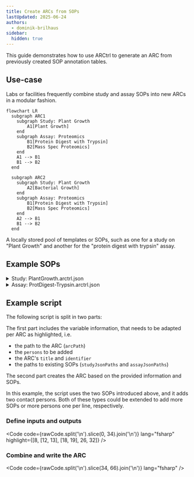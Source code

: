 ```yaml
---
title: Create ARCs from SOPs
lastUpdated: 2025-06-24
authors:
  - dominik-brilhaus
sidebar:
  hidden: true
---
```



This guide demonstrates how to use ARCtrl to generate an ARC from previously created SOP annotation tables.

## Use-case

Labs or facilities frequently combine study and assay SOPs into new ARCs in a modular fashion.

<Mermaid>

```mermaid
flowchart LR
  subgraph ARC1
    subgraph Study: Plant Growth
        A1[Plant Growth]
    end
    subgraph Assay: Proteomics
        B1[Protein Digest with Trypsin]
        B2[Mass Spec Proteomics]
    end
    A1 --> B1
    B1 --> B2
  end
  
  subgraph ARC2
    subgraph Study: Plant Growth
        A2[Bacterial Growth]
    end
    subgraph Assay: Proteomics
        B1[Protein Digest with Trypsin]
        B2[Mass Spec Proteomics]
    end
    A2 --> B1
    B1 --> B2
  end
```

</Mermaid>

A locally stored pool of templates or SOPs, such as one for a study on "Plant Growth" and another for the "protein digest with trypsin" assay.

## Example SOPs


<details>
  <summary>Study: PlantGrowth.arctrl.json</summary>

  <Code code={ PlantGrowth } lang="json"/>

</details>


<details>
  <summary>Assay: ProtDigest-Trypsin.arctrl.json</summary>
  
  <Code code={ ProtDigest } lang="json"/>

</details>

## Example script


The following script is split in two parts:

The first part includes the variable information, that needs to be adapted per ARC as highlighted, i.e.
  - the path to the ARC (`arcPath`)
  - the `persons` to be added
  - the ARC's `title` and `identifier`
  - the paths to existing SOPs (`studyJsonPaths` and `assayJsonPaths`)

The second part creates the ARC based on the provided information and SOPs.

In this example, the script uses the two SOPs introduced above, and it adds two contact persons. Both of these types could be extended to add more SOPs or more persons one per line, respectively. 


### Define inputs and outputs

<Code
  code={rawCode.split('\n').slice(0, 34).join('\n')}
  lang="fsharp"
  highlight={[8, [12, 13], [18, 19], 26, 32]}
/>

### Combine and write the ARC

<Code
  code={rawCode.split('\n').slice(34, 66).join('\n')}
  lang="fsharp"
/>